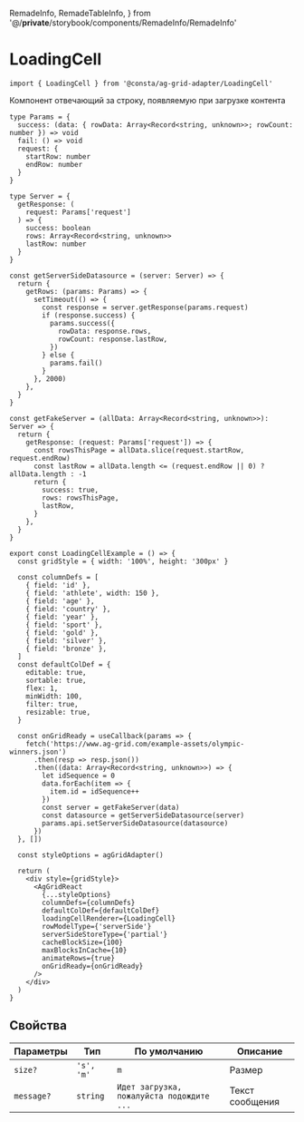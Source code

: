   RemadeInfo,
  RemadeTableInfo,
} from '@/__private__/storybook/components/RemadeInfo/RemadeInfo'

<Meta title="Компоненты/LoadingCell" id="LoadingCell" />

# LoadingCell

<RemadeInfo
  commponentName="LoadingCell"
  apiUrl="https://www.ag-grid.com/react-data-grid/component-loading-cell-renderer/"
/>

```tsx
import { LoadingCell } from '@consta/ag-grid-adapter/LoadingCell'
```

Компонент отвечающий за строку, появляемую при загрузке контента

```tsx
type Params = {
  success: (data: { rowData: Array<Record<string, unknown>>; rowCount: number }) => void
  fail: () => void
  request: {
    startRow: number
    endRow: number
  }
}

type Server = {
  getResponse: (
    request: Params['request']
  ) => {
    success: boolean
    rows: Array<Record<string, unknown>>
    lastRow: number
  }
}

const getServerSideDatasource = (server: Server) => {
  return {
    getRows: (params: Params) => {
      setTimeout(() => {
        const response = server.getResponse(params.request)
        if (response.success) {
          params.success({
            rowData: response.rows,
            rowCount: response.lastRow,
          })
        } else {
          params.fail()
        }
      }, 2000)
    },
  }
}

const getFakeServer = (allData: Array<Record<string, unknown>>): Server => {
  return {
    getResponse: (request: Params['request']) => {
      const rowsThisPage = allData.slice(request.startRow, request.endRow)
      const lastRow = allData.length <= (request.endRow || 0) ? allData.length : -1
      return {
        success: true,
        rows: rowsThisPage,
        lastRow,
      }
    },
  }
}

export const LoadingCellExample = () => {
  const gridStyle = { width: '100%', height: '300px' }

  const columnDefs = [
    { field: 'id' },
    { field: 'athlete', width: 150 },
    { field: 'age' },
    { field: 'country' },
    { field: 'year' },
    { field: 'sport' },
    { field: 'gold' },
    { field: 'silver' },
    { field: 'bronze' },
  ]
  const defaultColDef = {
    editable: true,
    sortable: true,
    flex: 1,
    minWidth: 100,
    filter: true,
    resizable: true,
  }

  const onGridReady = useCallback(params => {
    fetch('https://www.ag-grid.com/example-assets/olympic-winners.json')
      .then(resp => resp.json())
      .then((data: Array<Record<string, unknown>>) => {
        let idSequence = 0
        data.forEach(item => {
          item.id = idSequence++
        })
        const server = getFakeServer(data)
        const datasource = getServerSideDatasource(server)
        params.api.setServerSideDatasource(datasource)
      })
  }, [])

  const styleOptions = agGridAdapter()

  return (
    <div style={gridStyle}>
      <AgGridReact
        {...styleOptions}
        columnDefs={columnDefs}
        defaultColDef={defaultColDef}
        loadingCellRenderer={LoadingCell}
        rowModelType={'serverSide'}
        serverSideStoreType={'partial'}
        cacheBlockSize={100}
        maxBlocksInCache={10}
        animateRows={true}
        onGridReady={onGridReady}
      />
    </div>
  )
}
```

<LoadingCellExample />

## Свойства

<RemadeInfoTable apiUrl="https://www.ag-grid.com/react-data-grid/component-loading-cell-renderer/" />

| Параметры  | Тип        | По умолчанию                              | Описание        |
| ---------- | ---------- | ----------------------------------------- | --------------- |
| `size?`    | `'s', 'm'` | `m`                                       | Размер          |
| `message?` | `string`   | `Идет загрузка, пожалуйста подождите ...` | Текст сообщения |
